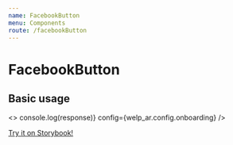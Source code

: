 ```yaml
---
name: FacebookButton
menu: Components
route: /facebookButton
---
```



# FacebookButton

<PropsTable of={FacebookButton} />

## Basic usage

<Playground>
  <ThemeProvider theme={welp_ar.theme}>
    <>
      <GlobalStyle theme={welp_ar.theme} />
      <FacebookButton
        facebookCallback={response => console.log(response)}
        config={welp_ar.config.onboarding}
      />
    </>
  </ThemeProvider>
</Playground>

[Try it on Storybook!](./storybook/index.html?path=/story/facebookbutton--with-default-props)
